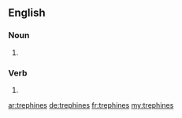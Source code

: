 ==English==

===Noun===
{{head|en|noun plural form}}

# {{plural of|trephine|lang=en}}

===Verb===
{{head|en|verb form}}

# {{en-third-person singular of|trephine}}

[[ar:trephines]]
[[de:trephines]]
[[fr:trephines]]
[[my:trephines]]